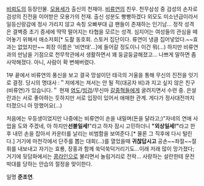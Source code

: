 [[비뢰도]]의 등장인물. [[모용세가]] 출신의 천재아. [[비류연]]의 친우. 천무삼성 중 검성의 손자로 검성의 진전을 이어받은 모용가의 천재. 출신 성분도 빵빵하겠다 외모도 미소년급이라서 일등신랑감에 정사 가리지 않고 속칭 오빠부대 급 팬들이 존재하는 인기남... 정작 성격은 결벽증 초기 증세에 딱딱 떨어지는 타협을 모르는 성격. 심지어는 여성들의 관심을 떼어놓기 위해서 애소저회[* 도촬 동호회. 스토커 집단이다. 류연이 냉큼 집어넣었다.~~효과는 없었지만~~ 회장 이름은 '비연태'...]에 들어갈 정도이니 이건 뭐(...) 
하지만 비류연과의 만남을 기점으로 천무학관에서 생활하면서 꽤 둥글둥글해졌고... 나쁘게 말하면 좀 사악해졌다. 아니, 사람이 확 변해버렸다.

1부 끝에서 비류연의 풍신을 보고 결국 망설이던 태극의 거울을 통해 무신의 진전을 잇기로 결정. 당시의 명대사 :＂저에게는 져서는 안 될 적(대공자 비)과 지고 싶지 않은 친구(비류연)가 있습니다.＂ 현재 [[염도]]/[[빙검]]/무신마 [[갈중혁]]들에게 굴려지면서 수련 중. 은설란과는 서로 좋아하는 듯하지만 서로 입장이 있어서 애매한 관계. 게다가 정사대전까지 터졌으니 아 망했어요(...) 

처음에는 우등생이었지만 나중에는 비류연이 손을 내밀며(돈을 달라고;)"자네의 연애 사업을 도와 주겠네, 아 하지만'''선불일세!'''"라고 하자 잠시 고민하더니 '''"외상일세!"'''라고 한후 내민 손을 잡아서 카운터를 날리는 비범함을 보여준다.[* 물론 그 직후에 다시 털린다.] 거기에 마천각에서 단주를 뽑는 대회(...)를 열었을때 '''귀찮답시고''' 공손~~좌절~~절휘를 내보내고 자기는 효룡, 장홍과 함께 쑥덕쑥덕거리기도...이래 저래 많이 망가졌다; 거기에 뒷담화에서는 [[콩라인]]으로 불리면서 놀림거리로 전락... 사랑하는 설란한테 문전박대를 당하는 안습의 절정을 맞이한다. 

일명 '''준조연'''.

